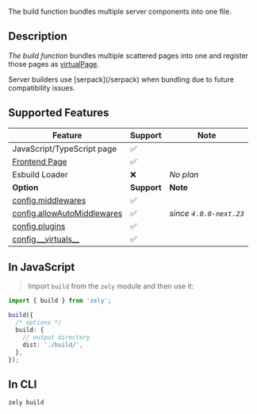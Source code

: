 The build function bundles multiple server components into one file.

## Description

_The build function_ bundles multiple scattered pages into one and
register those pages as [virtualPage](/apis/virtual-page).

<Box type="info">
  Server builders use [serpack](/serpack) when bundling due to future compatibility
  issues.
</Box>

## Supported Features

| Feature                                                          | Support     | Note                    |
| ---------------------------------------------------------------- | ----------- | ----------------------- |
| JavaScript/TypeScript page                                       | ✅          |                         |
| [Frontend Page](/docs/frontend)                                  | ✅          |                         |
| Esbuild Loader                                                   | ❌          | _No plan_               |
| **Option**                                                       | **Support** | **Note**                |
| [config.middlewares](/apis/config#middlewares)                   | ✅          |                         |
| [config.allowAutoMiddlewares](/apis/config#allowautomiddlewares) | ✅          | _since `4.0.0-next.23`_ |
| [config.plugins](/plugins/overview)                              | ✅          |                         |
| [config.\_\_virtuals\_\_](/apis/virtual-page)                    | ✅          |                         |

## In JavaScript

> Import `build` from the `zely` module and then use it:

```ts
import { build } from 'zely';

build({
  /* options */
  build: {
    // output directory
    dist: './build/',
  },
});
```

## In CLI

```bash
zely build
```

